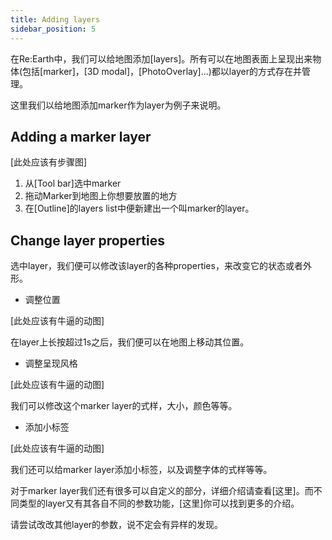 ```yaml
---
title: Adding layers
sidebar_position: 5
---
```


在Re:Earth中，我们可以给地图添加[layers]。所有可以在地图表面上呈现出来物体(包括[marker]，[3D modal]，[PhotoOverlay]...)都以layer的方式存在并管理。

这里我们以给地图添加marker作为layer为例子来说明。

## Adding a marker layer

[此处应该有步骤图]

1. 从[Tool bar]选中marker
2. 拖动Marker到地图上你想要放置的地方
3. 在[Outline]的layers list中便新建出一个叫marker的layer。

## Change layer properties

选中layer，我们便可以修改该layer的各种properties，来改变它的状态或者外形。

- 调整位置

[此处应该有牛逼的动图]

在layer上长按超过1s之后，我们便可以在地图上移动其位置。

- 调整呈现风格

[此处应该有牛逼的动图]

我们可以修改这个marker layer的式样，大小，颜色等等。

- 添加小标签

[此处应该有牛逼的动图]

我们还可以给marker layer添加小标签，以及调整字体的式样等等。

对于marker layer我们还有很多可以自定义的部分，详细介绍请查看[这里]。而不同类型的layer又有其各自不同的参数功能，[这里]你可以找到更多的介绍。

请尝试改改其他layer的参数，说不定会有异样的发现。







